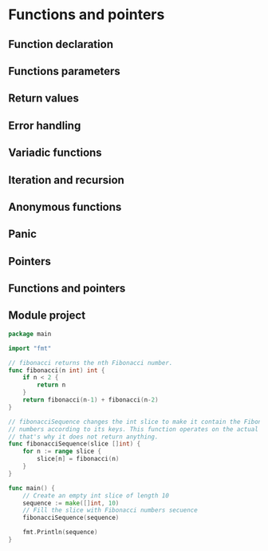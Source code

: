 # Functions and pointers

## Function declaration

## Functions parameters

## Return values

## Error handling

## Variadic functions

## Iteration and recursion

## Anonymous functions

## Panic

## Pointers

## Functions and pointers

## Module project {-}

```go
package main

import "fmt"

// fibonacci returns the nth Fibonacci number.
func fibonacci(n int) int {
	if n < 2 {
		return n
	}
	return fibonacci(n-1) + fibonacci(n-2)
}

// fibonacciSequence changes the int slice to make it contain the Fibonacci
// numbers according to its keys. This function operates on the actual slice,
// that's why it does not return anything.
func fibonacciSequence(slice []int) {
	for n := range slice {
		slice[n] = fibonacci(n)
	}
}

func main() {
	// Create an empty int slice of length 10
	sequence := make([]int, 10)
	// Fill the slice with Fibonacci numbers secuence
	fibonacciSequence(sequence)

	fmt.Println(sequence)
}
```
